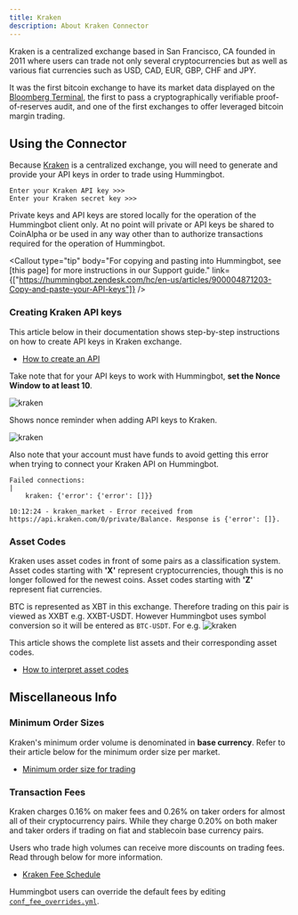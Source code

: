 ```yaml
---
title: Kraken
description: About Kraken Connector
---
```



Kraken is a centralized exchange based in San Francisco, CA founded in 2011 where users can trade not only several cryptocurrencies but as well as various fiat currencies such as USD, CAD, EUR, GBP, CHF and JPY.

It was the first bitcoin exchange to have its market data displayed on the [Bloomberg Terminal](https://www.investopedia.com/terms/b/bloomberg_terminal.asp), the first to pass a cryptographically verifiable proof-of-reserves audit, and one of the first exchanges to offer leveraged bitcoin margin trading.

## Using the Connector

Because [Kraken](https://www.kraken.com/) is a centralized exchange, you will need to generate and provide your API keys in order to trade using Hummingbot.

```
Enter your Kraken API key >>>
Enter your Kraken secret key >>>
```

Private keys and API keys are stored locally for the operation of the Hummingbot client only. At no point will private or API keys be shared to CoinAlpha or be used in any way other than to authorize transactions required for the operation of Hummingbot.

<Callout type="tip" body="For copying and pasting into Hummingbot, see [this page] for more instructions in our Support guide." link={["https://hummingbot.zendesk.com/hc/en-us/articles/900004871203-Copy-and-paste-your-API-keys"]} />

### Creating Kraken API keys

This article below in their documentation shows step-by-step instructions on how to create API keys in Kraken exchange.

- [How to create an API](https://support.kraken.com/hc/en-us/articles/360000919966-How-to-generate-an-API-key-pair-)

Take note that for your API keys to work with Hummingbot, **set the Nonce Window to at least 10**.

![kraken](/img/kraken_nonce_window.png)

<Callout type="warning" body="For API key permissions, we recommend using only #trade# enabled API keys; enabling #withdraw, transfer, or the equivalent# is unnecessary for current Hummingbot strategies." />

Shows nonce reminder when adding API keys to Kraken.

![kraken](/img/kraken_nonce.png)

Also note that your account must have funds to avoid getting this error when trying to connect your Kraken API on Hummingbot.

```
Failed connections:                                                                                      |
    kraken: {'error': {'error': []}}

10:12:24 - kraken_market - Error received from https://api.kraken.com/0/private/Balance. Response is {'error': []}.
```

### Asset Codes

Kraken uses asset codes in front of some pairs as a classification system. Asset codes starting with **'X'** represent cryptocurrencies, though this is no longer followed for the newest coins. Asset codes starting with **'Z'** represent fiat currencies.

BTC is represented as XBT in this exchange. Therefore trading on this pair is viewed as XXBT e.g. XXBT-USDT. However Hummingbot uses symbol conversion so it will be entered as `BTC-USDT`. For e.g.
![kraken](/img/kraken_sample.png)

This article shows the complete list assets and their corresponding asset codes.

- [How to interpret asset codes](https://support.kraken.com/hc/en-us/articles/360001185506-How-to-interpret-asset-codes)

## Miscellaneous Info

### Minimum Order Sizes

Kraken's minimum order volume is denominated in **base currency**. Refer to their article below for the minimum order size per market.

- [Minimum order size for trading](https://support.kraken.com/hc/en-us/articles/205893708-Minimum-order-size-volume-for-trading)

### Transaction Fees

Kraken charges 0.16% on maker fees and 0.26% on taker orders for almost all of their cryptocurrency pairs. While they charge 0.20% on both maker and taker orders if trading on fiat and stablecoin base currency pairs.

Users who trade high volumes can receive more discounts on trading fees. Read through below for more information.

- [Kraken Fee Schedule](https://www.kraken.com/features/fee-schedule)

Hummingbot users can override the default fees by editing [`conf_fee_overrides.yml`](/operation/adv-command-ref/#fee-override).

